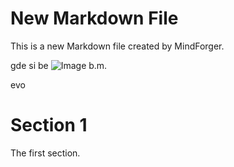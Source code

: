 # New Markdown File

This is a new Markdown file created by MindForger.

gde si be  ![Image b.m.](/home/nenad/Desktop/ZAPLANJE/BRANKO_MILJKOVIĆ_color.JPG)

evo 
# Section 1
The first section.

